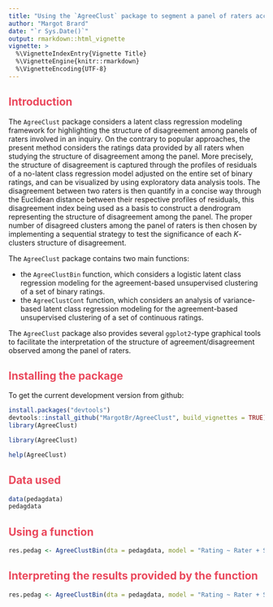 ```yaml
---
title: "Using the `AgreeClust` package to segment a panel of raters according to their agreement"
author: "Margot Brard"
date: "`r Sys.Date()`"
output: rmarkdown::html_vignette
vignette: >
  %\VignetteIndexEntry{Vignette Title}
  %\VignetteEngine{knitr::rmarkdown}
  %\VignetteEncoding{UTF-8}
---
```


## <span style="color: #EA485C">Introduction</span>

The `AgreeClust` package considers a latent class regression modeling framework for highlighting the structure of disagreement among panels of raters involved in an inquiry. On the contrary to popular approaches, the present method considers the ratings data provided by all raters when studying the structure of disagreement among the panel. More precisely, the structure of disagreement is captured through the profiles of residuals of a no-latent class regression model adjusted on the entire set of binary ratings, and can be visualized by using exploratory data analysis tools. The disagreement between two raters is then quantify in a concise way through the Euclidean distance between their respective profiles of residuals, this disagreement index being used as a basis to construct a dendrogram representing the structure of disagreement among the panel. The proper number of disagreed clusters among the panel of raters is then chosen by implementing a sequential strategy to test the significance of each $K$-clusters structure of disagreement.

The `AgreeClust` package contains two main functions:

- the `AgreeClustBin` function, which considers a logistic latent class regression modeling for the agreement-based unsupervised clustering of a set of binary ratings.
- the `AgreeClustCont` function, which considers an analysis of variance-based latent class regression modeling for the agreement-based unsupervised clustering of a set of continuous ratings.

The `AgreeClust` package also provides several `ggplot2`-type graphical tools to facilitate the interpretation of the structure of agreement/disagreement observed among the panel of raters.

## <span style="color: #EA485C">Installing the package</span> 

To get the current development version from github:

```r
install.packages("devtools")
devtools::install_github("MargotBr/AgreeClust", build_vignettes = TRUE)
library(AgreeClust)
```

```r
library(AgreeClust)
```

```r
help(AgreeClust)
```

## <span style="color: #EA485C">Data used</span> 

```r
data(pedagdata)
pedagdata
```

## <span style="color: #EA485C">Using a function</span> 

```r
res.pedag <- AgreeClustBin(dta = pedagdata, model = "Rating ~ Rater + Stimulus", id.info.rater = 9 : nrow(pedagdata), type.info.rater = rep("cat", 3), id.info.stim = 21 : ncol(pedagdata), type.info.stim = c(rep("cont", 4), "cat"))
```

## <span style="color: #EA485C">Interpreting the results provided by the function</span> 

```r
res.pedag <- AgreeClustBin(dta = pedagdata, model = "Rating ~ Rater + Stimulus", id.info.rater = 9 : nrow(pedagdata), type.info.rater = rep("cat", 3), id.info.stim = 21 : ncol(pedagdata), type.info.stim = c(rep("cont", 4), "cat"))
```




